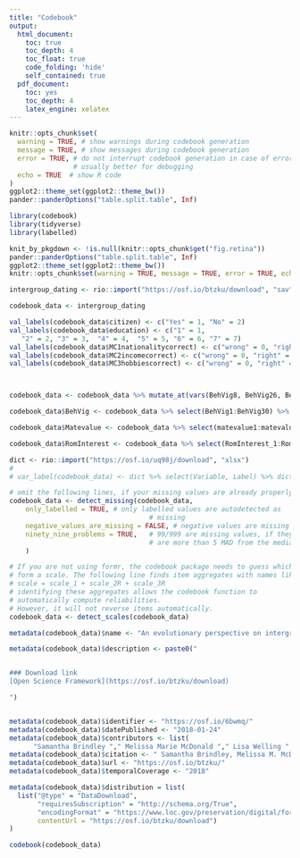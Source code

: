 ```yaml
---
title: "Codebook"
output:
  html_document:
    toc: true
    toc_depth: 4
    toc_float: true
    code_folding: 'hide'
    self_contained: true
  pdf_document:
    toc: yes
    toc_depth: 4
    latex_engine: xelatex
---
```



```r
knitr::opts_chunk$set(
  warning = TRUE, # show warnings during codebook generation
  message = TRUE, # show messages during codebook generation
  error = TRUE, # do not interrupt codebook generation in case of errors,
                # usually better for debugging
  echo = TRUE  # show R code
)
ggplot2::theme_set(ggplot2::theme_bw())
pander::panderOptions("table.split.table", Inf)
```

```r

library(codebook)
library(tidyverse)
library(labelled)

```


```r
knit_by_pkgdown <- !is.null(knitr::opts_chunk$get("fig.retina"))
pander::panderOptions("table.split.table", Inf)
ggplot2::theme_set(ggplot2::theme_bw())
knitr::opts_chunk$set(warning = TRUE, message = TRUE, error = TRUE, echo = TRUE)

intergroup_dating <- rio::import("https://osf.io/btzku/download", "sav")

```


```r


codebook_data <- intergroup_dating

val_labels(codebook_data$citizen) <- c("Yes" = 1, "No" = 2)
val_labels(codebook_data$education) <- c("1" = 1,
   "2" = 2, "3" = 3,  "4" = 4,  "5" = 5, "6" = 6, "7" = 7)
val_labels(codebook_data$MC1nationalitycorrect) <- c("wrong" = 0, "right" = 1)
val_labels(codebook_data$MC2incomecorrect) <- c("wrong" = 0, "right" = 1)
val_labels(codebook_data$MC3hobbiescorrect) <- c("wrong" = 0, "right" = 1)



codebook_data <- codebook_data %>% mutate_at(vars(BehVig8, BehVig26, BehVig27, BehVig28, BehVig29, BehVig30), reverse_labelled_values)

codebook_data$BehVig <- codebook_data %>% select(BehVig1:BehVig30) %>% aggregate_and_document_scale()

codebook_data$Matevalue <- codebook_data %>% select(matevalue1:matevalue5) %>% aggregate_and_document_scale()

codebook_data$RomInterest <- codebook_data %>% select(RomInterest_1:RomInterest_8) %>% aggregate_and_document_scale()

dict <- rio::import("https://osf.io/uq98j/download", "xlsx")
# 
# var_label(codebook_data) <- dict %>% select(Variable, Label) %>% dict_to_list()

# omit the following lines, if your missing values are already properly labelled
codebook_data <- detect_missing(codebook_data,
    only_labelled = TRUE, # only labelled values are autodetected as
                                   # missing
    negative_values_are_missing = FALSE, # negative values are missing values
    ninety_nine_problems = TRUE,   # 99/999 are missing values, if they
                                   # are more than 5 MAD from the median
    )

# If you are not using formr, the codebook package needs to guess which items
# form a scale. The following line finds item aggregates with names like this:
# scale = scale_1 + scale_2R + scale_3R
# identifying these aggregates allows the codebook function to
# automatically compute reliabilities.
# However, it will not reverse items automatically.
codebook_data <- detect_scales(codebook_data)
```


```r
metadata(codebook_data)$name <- "An evolutionary perspective on intergroup dating bias"

metadata(codebook_data)$description <- paste0("


### Download link
[Open Science Framework](https://osf.io/btzku/download)

")


metadata(codebook_data)$identifier <- "https://osf.io/6bwmq/"
metadata(codebook_data)$datePublished <- "2018-01-24"
metadata(codebook_data)$contributors <- list(
      "Samantha Brindley "," Melissa Marie McDonald "," Lisa Welling "," Virgil Zeigler-Hill ")
metadata(codebook_data)$citation <- " Samantha Brindley, Melissa M. McDonald, Lisa L. M. Welling & Virgil Zeigler-Hill (2018) An evolutionary perspective on intergroup dating bias, Comprehensive Results in Social Psychology, 3:1, 28-55, DOI: 10.1080/23743603.2018.1436939 "
metadata(codebook_data)$url <- "https://osf.io/btzku/"
metadata(codebook_data)$temporalCoverage <- "2018" 

metadata(codebook_data)$distribution = list(
  list("@type" = "DataDownload",
       "requiresSubscription" = "http://schema.org/True",
       "encodingFormat" = "https://www.loc.gov/preservation/digital/formats/fdd/fdd000469.shtml",
       contentUrl = "https://osf.io/btzku/download")
)
```



```r
codebook(codebook_data)
```